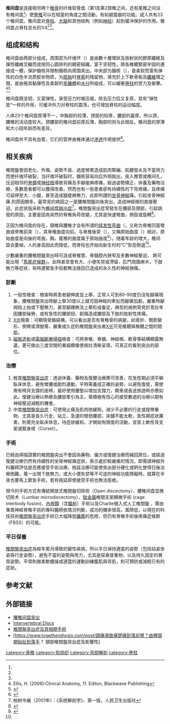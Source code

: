 {{Infobox anatomy
| Name        = 椎间盘
| Latin       = Discus intervertebralis
| Image       = Gray301.png
| Caption     = 两腰椎及其韧带的中[[矢状切面|矢状切面]]
| Image2      = Gray313.png
| Caption2    = 肋横突关节俯视图
| Precursor   = 
| Function    = [[椎骨|椎骨]]之间的[[纤维软骨|纤维软骨]][[关节|关节]]
| System      = [[肌肉骨骼系统|肌肉骨骼系统]]
| PartOf      = [[脊椎|脊椎]]
| Artery      = 
| Vein        = 
| Nerve       = 
| Lymph       = 
<!--
| GraySubject = 72
| GrayPage    = 289
| MeshName    = Intervertebral+Disk
| MeshNumber  = A02.165.308.410
| DorlandsPre = d_22
| DorlandsSuf = 12300697
-->
}}
'''椎间盘'''是连接相邻两个[[椎骨|椎骨]]的纤维软骨盘（第1及第2颈椎之间，还有尾椎之间没有椎间盘<ref name="Nutrient" />）使[[脊椎|脊椎]]可以在相當的角度之間活動，有如避震器的功能。成人共有23个椎间盘。椎间盘对[[脊柱|脊柱]]、[[大脑|大脑]]和其他结构（例如[[神经|神经]]）起到缓冲保护的作用。椎间盘占脊柱总长的1/4<ref name="Description" /><ref name="Ellis" />。

==组成和结构==
椎间盘由两部分组成，周围部为纤维环（{{lang|en|anulus fibrosis}}）是由數十層環狀及放射狀的膠原纖維及彈性纖維交織而成按同心圆排列的緻密組織，富于坚韧性，將各椎體緊密牢固的連接成一體，保护髓核并限制髓核向周围突出。中央部为髓核（{{lang|en|nucleus pulposus}}），是柔软而富有弹性的白色半流质胶状物质，为[[胚胎|胚胎]]时[[脊索|脊索]]的残留物，填充於上下軟骨板及[[纖維|纖維]]環之間，是由極具黏彈性及柔韌的[[多醣體|多醣體]]和[[水分|水分]]所組成，可以緩衝[[脊柱|脊柱]]的受力及衝擊。<ref name="Ellis">Ellis, H. (2006):Clinical Anatomy, 11. Editon, Blackwave Publishing</ref><ref name="news">{{Cite web |url=http://www.cc.nctu.edu.tw/~hcsci/hospital/other/hivd.htm |title=存档副本 |access-date=2009-06-18 |archive-date=2009-10-01 |archive-url=https://web.archive.org/web/20091001151231/http://www.cc.nctu.edu.tw/~hcsci/hospital/other/hivd.htm |dead-url=no }}</ref>

椎间盘既坚韧，又富弹性，承受压力时被压缩，除去压力后又复原，具有“弹性垫”一样的作用，可缓冲外力对脊柱的震荡，也可增加脊柱的运动幅度。

人体23个椎间盘厚薄不一，中胸部的较薄，颈部的较厚，腰部的最厚，所以颈，腰椎的活动度较大。颈腰部的椎间盘前厚后薄，胸部的则与此相反。椎间盘的厚薄和大小因年龄而有差异。

椎间盘并不具有血管，它们的营养由椎体通过[[渗透|渗透]]作用提供<ref name="Nutrient">{{cite web | language=en | publisher=spineuniverse.com | title=Intervertebral Discs | url=http://www.spineuniverse.com/displayarticle.php/article1267.html | author=Keith Bridwell, M.D. | date= | accessdate=26.02 | year=2008 | archive-date=2005-08-31 | archive-url=https://web.archive.org/web/20050831045202/http://www.spineuniverse.com/displayarticle.php/article1267.html | dead-url=no }}</ref>。

==相关疾病==
椎間盤會因老化、外傷、姿勢不良、過度勞累造成肌肉緊繃、肌腱發炎及不當用力而使纤维环破裂，当纤维环破裂时，髓核容易向后外侧脱出，突入椎管或椎间孔，压迫相邻的[[脊髓|脊髓]]或[[神经根|神经根]]導致背痛及手腳痠麻疼痛，經過姿勢矯正、休養及藥物治療，多數患者都可以獲得改善。然而也有一些患者卻有持續性的下背疼痛，且疼痛可延伸至大、小腿，甚至造成腿痠麻無力，此即所謂的[[坐骨神經|坐骨神經]]痛。引起坐骨神經痛 的原因頗多，最常見的病因之一是腰椎間盤向後突出，造成神經根的直接壓迫，此症狀临床称为[[椎间盘脱出症|椎间盘脱出症]]<ref name="Description">柏树令编（2001年）：《系统解剖学》，第一版，人民卫生出版社</ref>。椎間盤突出症常發生在腰部及頸部，引起病發的原因，主要是因為突然的脊椎負荷改變，尤其是快速彎曲，側屈或旋轉<ref name="Intervertebral disk herniation">{{cite web | language=中文 | publisher=chiropractors.com.hk | title=椎間盤突出症──避免屈轉 | url=http://www.chiropractors.com.hk/diskhern.htm | author= | date= | accessdate=26.02 | year=2008 | archive-date=2019-09-13 | archive-url=https://web.archive.org/web/20190913113442/http://www.chiropractors.com.hk/diskhern.htm | dead-url=no }}</ref>。

正因为椎间盘的存在，頸椎與腰椎才会有所谓的[[续发性弯曲|续发性弯曲]]（{{lang|en|secondary curvature}}，又称为脊椎凹面彎曲或脊椎前突（{{lang|en|lordosis}}），其脊椎曲度向前。与脊椎後突（{{lang|en|kyphosis}}），又稱原始曲度（{{lang|en|primary curve}}）相对，原始曲度是向後的弯曲，胸，尾椎的曲度属于原始曲度<ref name="Curvatures">{{cite web| language=中文| publisher=taiwanpt.net| title=下背痛之威廉氏與麥肯基運動| url=http://www.taiwanpt.net/PT/ViewPTDoc.asp?View=10101| author=蔡涵如| date=| accessdate=26.02| year=2008| deadurl=yes| archiveurl=https://web.archive.org/web/20050504065750/http://www.taiwanpt.net/pt/ViewPTDoc.asp?View=10101| archivedate=2005年5月4日| df=}}</ref>）。随着年龄的增大，椎间盘会萎缩，人的身高因此而降低，而脊柱也开始向新生时的“C”型态倒退<ref name="Ellis" />。

少數嚴重的腰椎間盤突出時可造成脊椎管、脊髓腔內狹窄及多數神經壓迫， 將可能出現「[[馬尾症候群|馬尾症候群]]」，此時甚至會有大、小便失禁或滯留，肛門周圍麻木，下肢無力等症狀，有時連緊急手術都無法挽回已造成的永久性的神經損傷。

=== 診斷 ===
# 一般性檢查：檢查時將患者腳伸直並上舉，正常人可到80-90度仍沒有腳痛現象，腰椎間盤突出時腳上舉30度以上就可因神經的牽扯而腳痛加劇，嚴重時腳拇指上抬或下壓無力，甚至腳踝無法上舉形成垂足，典型的病例常見於青壯年因腰部操勞，或有急性的腰部扭、創傷造成腰部及下肢的放射性疼痛。
# [[X光|X光]]檢查：可顯現骨骼結構，可以看出是否有脊椎骨的病變，如骨折、關節變形、側彎或滑脫等，嚴重或久症的椎間盤突出者[[X光|X光]]可見椎體與椎體之間的間距。
# [[磁振造影|磁振造影]]或[[電腦斷層掃描|電腦斷層掃描]]檢查：可將脊椎、脊髓、神經根、軟骨等結構顯露無遺，更可做出三度空間的重組顯像使病灶清晰呈現，可真正的看到突出的部位。
=== 治療 ===
# 輕度[[椎間盤突出症|椎間盤突出症]]：透過休養、藥物及復健治療應可改善，在急性期必須平躺臥床休息，避免彎腰或劇烈運動，平時需養成正確的姿勢，以避免復發，需使用有椅背支撐的座椅，最好使用腰墊以增加支撐力，開車或長途旅遊時亦應如此。復健治療以熱療及腰部牽引為主，需積極有恆心的接受數週的治療以期有神經壓迫減輕的機會。
# 中度[[椎間盤突出症|椎間盤突出症]]：可使用止痛及肌肉弛緩劑，減少不必要的行走或提帶重物，尤其是長久行走、站立、急速的彎扭腰部，床舖不能太軟，急性期症狀厲害，則需完全臥床休息，待症狀緩和，才開始有限度的活動，並穿上軟性背支架或緊身褡（Corset）。

=== 手術 ===
已經由掃描證實的椎間盤突出不會因為藥物、偏方或復健治療而縮回原位，或經過復健治療仍然有持續性的坐骨神經痛症狀，表示處於較嚴重的情況，即需請神經外科醫師評估是否應接受手術治療，拖延治療可能使突出部分硬化或鈣化使得日後治療困難，萬一出現下肢無力，或大小便失禁等不可逆的神經功能障礙時，就算在半夜也要馬上緊急手術，若有拖延即使接受手術也無法痊癒。

現今的手術方式有傳統開放式椎間盤切除術（Open discectomy）、腰椎间盘显微切除术（Lumbar microdiscectomy）、[[鈦金屬|鈦金屬]]椎間支架顯微手術 (cage interbody fusion)、[[內視鏡|內視鏡]]（含[[鐳射|鐳射]]）手術以及Charite植入式人工椎間盤 ，需由專責神經脊椎手術的專科醫師依情況判斷，成功的機率很高，風險低，以現在的科技技術[[椎間盤突出症|椎間盤突出症]]手術已大幅降低[[癱瘓|癱瘓]]的危險，但仍有脊椎手術後疼痛症候群（FBSS）的可能。

=== 平日保養 ===
[[椎間盤突出症|椎間盤突出症]]為經年累月導致的變性疾病，所以平日保持適當的姿勢（包括站姿坐姿與行走姿勢），避免不當的姿勢與用力，尤其是探身提重物，以及持久固定的異常姿勢。平常則做柔軟體操或適當的運動訓練腹肌與背肌，則可預防或減輕已有的症狀。

==参考文献==
<div class="references-small">
<references />
</div>

==外部链接==
* [https://web.archive.org/web/20080305062508/http://www.cnkang.com/jbdq/wk/gk/yjp/Index.html 腰椎间盘突出]
* [https://web.archive.org/web/20080302100552/http://www.spine-inc.com/glossary/i/intervertebral-discs.html Intervertebral Discs]
* [http://web.it.nctu.edu.tw/~hcsci/hospital/other/hivd.htm 椎間盤突出症及其相關手術] 
* [https://www.togetherphysio.com/post/頸痛導致痛楚痛到落前臂？由膊頭開始扯到落手？ 頸部椎間盤突出症及影響性] 
{{Wayback|url=http://web.it.nctu.edu.tw/~hcsci/hospital/other/hivd.htm |date=20181212004632 }}

{{Authority control}}

{{脊椎疾病}}
[[category:骨骼|category:骨骼]]
[[category:软组织|category:软组织]]
[[category:背部解剖|category:背部解剖]]
[[category:脊柱|category:脊柱]]